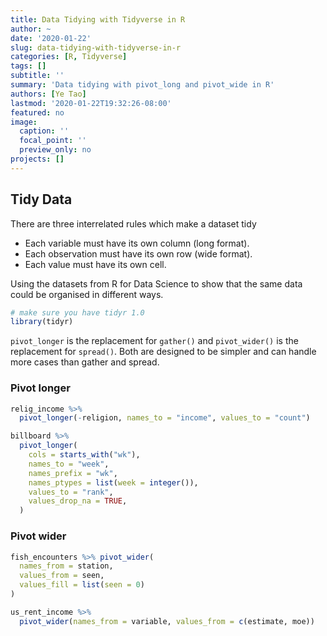 ```yaml
---
title: Data Tidying with Tidyverse in R
author: ~
date: '2020-01-22'
slug: data-tidying-with-tidyverse-in-r
categories: [R, Tidyverse]
tags: []
subtitle: ''
summary: 'Data tidying with pivot_long and pivot_wide in R'
authors: [Ye Tao]
lastmod: '2020-01-22T19:32:26-08:00'
featured: no
image:
  caption: ''
  focal_point: ''
  preview_only: no
projects: []
---
```



## Tidy Data

There are three interrelated rules which make a dataset tidy

- Each variable must have its own column (long format).
- Each observation must have its own row (wide format).
- Each value must have its own cell.

Using the datasets from R for Data Science to show that the same data could be organised in different ways.



```r
# make sure you have tidyr 1.0
library(tidyr)
```

`pivot_longer` is the replacement for `gather()` and `pivot_wider()` is the replacement for `spread()`.
Both are designed to be simpler and can handle more cases than gather and spread.

### Pivot longer

```r
relig_income %>%
  pivot_longer(-religion, names_to = "income", values_to = "count")
```


```r
billboard %>%
  pivot_longer(
    cols = starts_with("wk"),
    names_to = "week",
    names_prefix = "wk",
    names_ptypes = list(week = integer()),
    values_to = "rank",
    values_drop_na = TRUE,
  )
```

### Pivot wider

```r
fish_encounters %>% pivot_wider(
  names_from = station,
  values_from = seen,
  values_fill = list(seen = 0)
)
```

```r
us_rent_income %>%
  pivot_wider(names_from = variable, values_from = c(estimate, moe))
```


